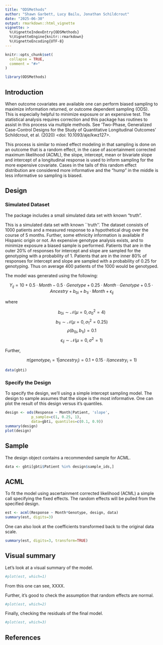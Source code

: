 ```yaml
---
title: "ODSMethods"
author: "Shawn Garbett, Lucy Bailu, Jonathan Schildcrout"
date: "2025-06-30"
output: rmarkdown::html_vignette
vignette: >
  %\VignetteIndexEntry{ODSMethods}
  %\VignetteEngine{knitr::rmarkdown}
  %\VignetteEncoding{UTF-8}
---
```


```r
knitr::opts_chunk$set(
  collapse = TRUE,
  comment = "#>"
)
```

```r
library(ODSMethods)
```

## Introduction

When outcome covariates are available one can perform biased
sampling to maximize information returned, or outcome dependent sampling
(ODS). This is especially helpful
to minimize exposure or an expensive test. The statistical analysis
requires correction and this package has routines to assist in this
process via multiple methods. See 'Two-Phase, Generalized Case-Control
Designs for the Study of Quantitative Longitudinal Outcomes' Schildcrout,
et al. (2020) <doi: 10.1093/aje/kwz127>.

This process is similar to mixed effect modeling in that sampling is done
on an outcome that is a random effect, in the case of ascertainment corrected
maximum likelihood (ACML), the slope, intercept, mean or bivariate slope and intercept of a longitudinal response is used to inform sampling for the 
more expensive covariate. Cases in the tails of this random effect distribution are considered more informative and the "hump" in the middle
is less informative so sampling is biased.


## Design

### Simulated Dataset

The package includes a small simulated data set with known "truth". 

This is a simulated data set with known ``truth''. The dataset consists of
1000 patients and a measured response to a hypothetical drug over the course
of 5 months. Further, some ethnicity information is available if
Hispanic origin or not. An expensive genotype analysis exists, and to
minimize exposure a biased sample is performed. Patients that are in the
outer 20% of responses for intercept and slope are sampled for the genotyping
with a probability of 1. Patients that are in the inner 80% of responses for
intercept and slope are sampled with a probability of 0.25 for genotyping.
Thus on average 400 patients of the 1000 would be genotyped.

The model was generated using the following:

$$Y_{ij} = 10 + 0.5 \cdot Month - 0.5 \cdot Genotype  + 0.25 \cdot Month
\cdot Genotype + 0.5 \cdot Ancestry + b_{0i} + b_{1i} \cdot Month + \epsilon_{ij}$$

where

$$b_{0i} \sim \mathcal{N}(\mu=0, \sigma^2_0=4)$$
$$b_{1i} \sim \mathcal{N}(\mu=0, \sigma^2_1=0.25)$$
$$\rho(b_{0i}, b_{1i}) = 0.1$$
$$\epsilon_{ij} \sim \mathcal{N}(\mu=0, \sigma^2=1)$$

Further,

$$\pi(genotype_i = 1 | ancestry_i) = 0.1 + 0.15 \cdot I(ancestry_i=1)$$

```r
data(gbti)
```

### Specify the Design

To specify the design, we'll using a simple intercept sampling model. The
design to sample assumes that the slope is the most informative. One
can plot the result of this design versus it's quantiles. 

```r
design <- ods(Response ~ Month|Patient, 'slope',
            p_sample=c(1, 0.25, 1),
            data=gbti, quantiles=c(0.1, 0.9))
summary(design)
plot(design)
```

## Sample

The design object contains a recommended sample for ACML.

```r
data <- gbti[gbti$Patient %in% design$sample_ids,]

```

## ACML

To fit the model using ascertainment corrected likelihood (ACML) a simple call
specifying the fixed effects. The random effects will be pulled from the
specified design. 

```r
est <- acml(Response ~ Month*Genotype, design, data)
summary(est, digits=3)
```

One can also look at the coefficients transformed back to the original data scale.

```r
summary(est, digits=3, transform=TRUE)
```

## Visual summary

Let's look at a visual summary of the model.

```r
#plot(est, which=1)
```

From this one can see, XXXX. 

Further, it's good to check the assumption that random effects are normal.

```r
#plot(est, which=2)
```

Finally, checking the residuals of the final model.
```r
#plot(est, which=3)
```


## References


